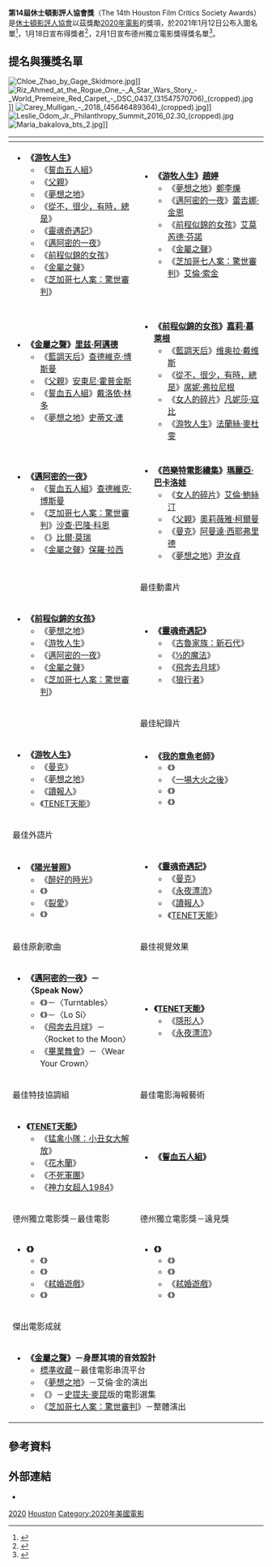 {{noteTA
|G1=Movie
|G2=Show
|1=zh-hk:查特域克·保斯曼;zh-tw:查德維克·博斯曼;zh-hans:查德维克·博斯曼;
|2=zh-tw:人生觸礁時;zh-hk:家庭變幻時;zh-cn:触礁;
|3=zh-tw:父親;zh-hk:爸爸可否不要老;zh-hans:困在时间里的父亲;
|5=zh-tw:我的章魚老師;zh-hk:我的八爪魚老師;zh-hans:我的章鱼老师;
|6=zh-tw:一場大火之後;zh-cn:集体;zh-hk:醫官同謀;
|7=zh-tw:爺爺的死亡排練;zh-hk:老豆已死;zh-hans:迪克·约翰逊的去世;
|10=zh-hant:永夜漂流;zh-hans:午夜天空;
|11=zh-hant:小斧頭;zh-hans:小斧子;
|12=zh-tw:讀報人;zh-cn:世界新闻;zh-hk:結叛同行;zh-sg:来自世界的消息;zh-my:来自世界的消息;
|13=zh-tw:夢想之地;zh-hk:農情家園;zh-hans:米纳里;
|14=zh-tw:新世代公民;zh-hk:新生代玩轉政治;
|15=zh-tw:哭泣的憂羅娜;zh-cn:哭泣的女人;
}}
{{Infobox film awards
| number = 14
| award = [[休斯頓影評人協會|休士頓影評人協會獎]]
| caption = 
| date = {{Start date|2021|1|11}}
| site = [[美國|美國]][[德克薩斯州|德克薩斯州]][[休斯敦|休士頓]][[休士頓美術館|美術館]]
| best_film = 《[[無依之地|游牧人生]]》
| most_wins = 《游牧人生》（3）
| most_nominations = 《[[夢想之地|夢想之地]]》（6）
| host =
| director = 
| network =
| duration = 
| ratings = 
| last = {{le|2019年休士頓影評人協會獎|Houston Film Critics Society Awards 2019|13屆}}
| next = [[2021年休士頓影評人協會獎|15屆]]
}}
'''第14屆休士頓影評人協會獎'''（The 14th Houston Film Critics Society Awards）是[[休斯頓影評人協會|休士頓影評人協會]]以茲獎勵[[2020年電影|2020年電影]]的獎項，於2021年1月12日公布入圍名單<ref>{{cite web|url=https://www.nextbestpicture.com/latest/the-2020-houston-film-critics-society-hfcs-winners|title=The 2020 Houston Film Critics Society (HFCS) Winners|website=下個最佳影片（Next Best Picture）|author=Matt Neglia|date=2021-01-18|accessdate=2021-01-19|archive-date=2021-01-19|archive-url=https://web.archive.org/web/20210119041624/https://www.nextbestpicture.com/latest/the-2020-houston-film-critics-society-hfcs-winners|dead-url=no}}</ref>，1月18日宣布得獎者<ref>{{cite web|url=https://houstonfilmcritics.com/houston-film-critics-society-presents-its-14th-award-winners/|title=Houston Film Critics Society Presents Its 14th Award Winners|website=[[休斯頓影評人協會|休士頓影評人協會]]|date=2021-01-19|accessdate=2021-02-26|archive-date=2021-01-24|archive-url=https://web.archive.org/web/20210124195627/https://houstonfilmcritics.com/houston-film-critics-society-presents-its-14th-award-winners/|dead-url=no}}</ref>，2月1日宣布德州獨立電影獎得獎名單<ref>{{cite web|url=https://houstonfilmcritics.com/houston-film-critics-society-reveals-tifa-winners/|title=Houston Film Critics Society Reveals TIFA Winners|website=休士頓影評人協會|date=2021-02-01|accessdate=2021-03-15|archive-date=2021-03-16|archive-url=https://web.archive.org/web/20210316090045/https://houstonfilmcritics.com/houston-film-critics-society-reveals-tifa-winners/}}</ref>。

== 提名與獲獎名單 ==
[[File:Chloe_Zhao_by_Gage_Skidmore.jpg|thumb]]]]
[[File:Riz_Ahmed_at_the_Rogue_One_-_A_Star_Wars_Story_-_World_Premeire_Red_Carpet_-_DSC_0437_(31547570706)_(cropped).jpg|thumb]]]]
[[File:Carey_Mulligan_-_2018_(45646489364)_(cropped).jpg|thumb]]]]
[[File:Leslie_Odom_Jr._Philanthropy_Summit_2016_02.30_(cropped).jpg|thumb]]
[[File:Maria_bakalova_bts_2.jpg|thumb]]]]

{|class="wikitable"
! width="50%"|{{le|休士頓影評人協會獎最佳影片|Houston Film Critics Society Award for Best Picture|最佳影片}}
! width="50%"|{{le|休士頓影評人協會獎最佳導演|Houston Film Critics Society Award for Best Director|最佳導演}}
|-
| valign="top"|
*'''《[[無依之地|游牧人生]]》'''
**《[[誓血五人組|誓血五人組]]》
**《[[父親_(2020年電影)|父親]]》
**《[[夢想之地|夢想之地]]》
**《[[從不，很少，有時，總是|從不，很少，有時，總是]]》
**《[[靈魂奇遇記|靈魂奇遇記]]》
**《[[邁阿密的一夜|邁阿密的一夜]]》
**《[[前程似錦的女孩|前程似錦的女孩]]》
**《[[金屬之聲|金屬之聲]]》
**《[[芝加哥七人案：驚世審判|芝加哥七人案：驚世審判]]》
| valign="top"|
*'''《[[無依之地|游牧人生]]》[[趙婷_(導演)|趙婷]]'''
**《[[夢想之地|夢想之地]]》[[鄭李爍|鄭李爍]]
**《[[邁阿密的一夜|邁阿密的一夜]]》[[蕾吉娜·金恩|蕾吉娜·金恩]]
**《[[前程似錦的女孩|前程似錦的女孩]]》[[艾莫芮德·芬諾|艾莫芮德·芬諾]]
**《[[金屬之聲|金屬之聲]]》{{le|達瑞斯·馬德爾|Darius Marder}}
**《[[芝加哥七人案：驚世審判|芝加哥七人案：驚世審判]]》[[艾倫·索金|艾倫·索金]]
|-
! {{le|休士頓影評人協會獎最佳男主角|Houston Film Critics Society Award for Best Actor|最佳男主角}}
! {{le|休士頓影評人協會獎最佳女主角|Houston Film Critics Society Award for Best Actress|最佳女主角}}
|-
| valign="top"|
*'''《[[金屬之聲|金屬之聲]]》[[里兹·阿邁德|里兹·阿邁德]]'''
**《[[藍調天后|藍調天后]]》[[查德維克·博斯曼|查德維克·博斯曼]]
**《[[父親_(2020年電影)|父親]]》[[安東尼·霍普金斯|安東尼·霍普金斯]]
**《[[誓血五人組|誓血五人組]]》[[德爾羅伊·林多|戴洛依·林多]]
**《[[夢想之地|夢想之地]]》[[史蒂文·連|史蒂文·連]]
| valign="top"|
*'''《[[前程似錦的女孩|前程似錦的女孩]]》[[嘉莉·慕萊根|嘉莉·慕萊根]]'''
**《[[藍調天后|藍調天后]]》[[维奥拉·戴维斯|维奥拉·戴维斯]]
**《[[從不，很少，有時，總是|從不，很少，有時，總是]]》[[西德尼·弗拉尼根|席妮·弗拉尼根]]
**《[[女人的碎片|女人的碎片]]》[[凡妮莎·寇比|凡妮莎·寇比]]
**《[[無依之地|游牧人生]]》[[法蘭絲·麥杜雯|法蘭絲·麥杜雯]]
|-
! {{le|休士頓影評人協會獎最佳男配角|Houston Film Critics Society Award for Best Supporting Actor|最佳男配角}}
! {{le|休士頓影評人協會獎最佳女配角|Houston Film Critics Society Award for Best Supporting Actress|最佳女配角}}
|-
| valign="top"|
*'''《[[邁阿密的一夜|邁阿密的一夜]]》{{le|小萊斯利·奧多姆|Leslie Odom Jr.}}'''
**《[[誓血五人組|誓血五人組]]》[[查德維克·博斯曼|查德維克·博斯曼]]
**《[[芝加哥七人案：驚世審判|芝加哥七人案：驚世審判]]》[[沙查·巴隆·科恩|沙查·巴隆·科恩]]
**《{{le|人生觸礁時|On the Rocks (film)}}》[[比爾·莫瑞|比爾·莫瑞]]
**《[[金屬之聲|金屬之聲]]》[[保羅·拉西|保羅·拉西]]
| valign="top"|
*'''《[[芭樂特電影續集|芭樂特電影續集]]》[[瑪麗亞·巴卡洛娃|瑪麗亞·巴卡洛娃]]'''
**《[[女人的碎片|女人的碎片]]》[[艾倫·鮑絲汀|艾倫·鮑絲汀]]
**《[[父親_(2020年電影)|父親]]》[[奧莉薇雅·柯爾曼|奧莉薇雅·柯爾曼]]
**《[[曼克_(電影)|曼克]]》[[阿曼達·西耶弗里德|阿曼達·西耶弗里德]]
**《[[夢想之地|夢想之地]]》[[尹汝貞|尹汝貞]]
|-
! {{le|休士頓影評人協會獎最佳最佳劇本|Houston Film Critics Society Award for Best Screenplay|最佳原創劇本}}
! 最佳動畫片
|-
| valign="top"|
*'''《[[前程似錦的女孩|前程似錦的女孩]]》'''
**《[[夢想之地|夢想之地]]》
**《[[無依之地|游牧人生]]》
**《[[邁阿密的一夜|邁阿密的一夜]]》
**《[[金屬之聲|金屬之聲]]》
**《[[芝加哥七人案：驚世審判|芝加哥七人案：驚世審判]]》
| valign="top"|
*'''《[[靈魂奇遇記|靈魂奇遇記]]》'''
**《[[古魯家族：新石代|古魯家族：新石代]]》
**《[[½的魔法|½的魔法]]》
**《[[飛奔去月球|飛奔去月球]]》
**《[[狼行者|狼行者]]》
|-
! {{le|休士頓影評人協會獎最佳攝影|Houston Film Critics Society Award for Best Cinematography|最佳攝影}}
! 最佳紀錄片
|-
| valign="top"|
*'''《[[無依之地|游牧人生]]》'''
**《[[曼克_(電影)|曼克]]》
**《[[夢想之地|夢想之地]]》
**《[[世界新聞_(電影)|讀報人]]》
**《[[TENET天能|TENET天能]]》
| valign="top"|
*'''《[[我的章魚老師|我的章魚老師]]》'''
**《{{le|新世代公民|Boys State (film)}}》
**《[[一場大火之後|一場大火之後]]》
**《{{le|爺爺的死亡排練|Dick Johnson Is Dead}}》
**《{{le|談 (電影)|Time (2020 film)|談}}》
|-
! 最佳外語片
! {{le|休士頓影評人協會獎最佳原創配樂|Houston Film Critics Society Award for Best Original Score|最佳原創配樂}}
|-
| valign="top"|
*'''《[[陽光普照|陽光普照]]》'''
**《[[醉好的時光|醉好的時光]]》
**《{{le|殺戮荒村|Bacurau}}》
**《[[裂愛|裂愛]]》
**《{{le|哭泣的女人 (2019年電影)|La Llorona (2019 film)|哭泣的女人}}》
| valign="top"|
*'''《[[靈魂奇遇記|靈魂奇遇記]]》'''
**《[[曼克_(電影)|曼克]]》
**《[[永夜漂流|永夜漂流]]》
**《[[世界新聞_(電影)|讀報人]]》
**《[[TENET天能|TENET天能]]》
|-
! 最佳原創歌曲
! 最佳視覺效果
|-
| valign="top"|
*'''《[[邁阿密的一夜|邁阿密的一夜]]》－〈Speak Now〉'''
**《{{le|全力一搏：為民主而戰|All In: The Fight for Democracy}}》－〈Turntables〉
**《{{le|來日同行|The Life Ahead}}》－〈Lo Si〉
**《[[飛奔去月球|飛奔去月球]]》－〈Rocket to the Moon〉
**《[[畢業舞會_(電影)|畢業舞會]]》－〈Wear Your Crown〉
| valign="top"|
*'''《[[TENET天能|TENET天能]]》'''
**《[[隱形人_(2020年電影)|隱形人]]》
**《[[永夜漂流|永夜漂流]]》
|-
! 最佳特技協調組
! 最佳電影海報藝術
|-
| valign="top"|
*'''《[[TENET天能|TENET天能]]》'''
**《[[猛禽小隊：小丑女大解放|猛禽小隊：小丑女大解放]]》
**《[[花木蘭_(2020年電影)|花木蘭]]》
**《[[永生守衛|不死軍團]]》
**《[[神力女超人1984|神力女超人1984]]》
| valign="top"|
*'''《[[誓血五人組|誓血五人組]]》'''
|-
! 德州獨立電影獎－最佳電影
! 德州獨立電影獎－遠見獎
|-
| valign="top"|
*'''《{{le|逐夢美聲黃玫瑰|Yellow Rose (film)}}》'''
**《{{le|新世代公民|Boys State (film)}}》
**《{{le|選美小姐 (電影)|Miss Juneteenth|選美小姐}}》
**《[[弒婚遊戲|弒婚遊戲]]》
**《{{le|浩瀚的夜晚|The Vast of Night}}》
| valign="top"|
*'''《{{le|浩瀚的夜晚|The Vast of Night}}》'''
**《{{le|新世代公民|Boys State (film)}}》
**《{{le|選美小姐 (電影)|Miss Juneteenth|選美小姐}}》
**《[[弒婚遊戲|弒婚遊戲]]》
**《{{le|逐夢美聲黃玫瑰|Yellow Rose (film)}}》
|-
! colspan=2|傑出電影成就
|-
| colspan=2 valign="top"|
*'''《[[金屬之聲|金屬之聲]]》－身歷其境的音效設計'''
**[[標準收藏|標準收藏]]－最佳電影串流平台
**《[[夢想之地|夢想之地]]》－艾倫·金的演出
**《{{le|小斧頭|Small Axe (anthology)}}》－[[史蒂夫·麦奎因_(导演)|史提夫·麥昆]]版的電影選集
**《[[芝加哥七人案：驚世審判|芝加哥七人案：驚世審判]]》－整體演出
|}

== 參考資料 ==
{{reflist}}

== 外部連結 ==
*{{Official|http://www.houstonfilmcritics.com/}}

{{休士頓影評人協會獎}}

[[Category:休士頓影評人協會獎|2020]]
[[Category:2020年電影獎項|Houston]]
[[Category:2020年美國電影|Category:2020年美國電影]]
